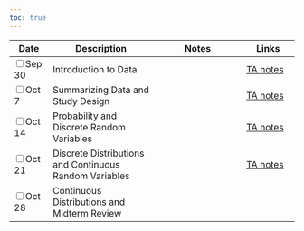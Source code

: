 ```yaml
---
toc: true
---
```


<table class="table-striped text-left table-bordered" align = "center">

  <thead>
    <th style="width:  11%">Date</th>
    <th style="width:  30%">Description</th>
    <th style="width:  25%">Notes</th>
    <th style="width:  15%">Links</th>
  </thead>


  <tr>
    <td><input type="checkbox" />Sep 30</td>
    <td> Introduction to Data &nbsp; &nbsp; </td>
    <td></td>
    <td><a href="https://mdogucu.github.io/stats67-fa25-starter-codes/1disa-intro-data.qmd" download> <i class="fa-brands fa-r-project" aria-hidden="true"
            title="External Link to Slides" target = "_blank"></i></a>
        <a href="https://mdogucu.github.io/stats67-fa25-starter-codes/1disa-intro-data-TA-notes.qmd" download title="TA notes"> TA notes</a></td>
  </tr>
  
  <tr>
    <td><input type="checkbox" />Oct 7</td>
    <td> Summarizing Data and Study Design &nbsp; &nbsp; </td>
    <td></td>
    <td><a href="https://mdogucu.github.io/stats67-fa25-starter-codes/2disa-study-prob.qmd" download> <i class="fa-brands fa-r-project" aria-hidden="true"
            title="External Link to Slides" target = "_blank"></i></a>
            <a href="https://mdogucu.github.io/stats67-fa25-starter-codes/2disa-study-prob-TA-notes.qmd" download title="TA notes"> TA notes</a></td>
  </tr>
  
  <tr>
    <td><input type="checkbox" />Oct 14</td>
    <td> Probability and Discrete Random Variables &nbsp; &nbsp; </td>
    <td></td>
    <td><a href="https://mdogucu.github.io/stats67-fa25-starter-codes/3disa-prob-discrete-rv.qmd" download> <i class="fa-brands fa-r-project" aria-hidden="true"
            title="External Link to Slides" target = "_blank"></i></a>
            <a href="https://mdogucu.github.io/stats67-fa25-starter-codes/3disa-prob-discrete-rv-TA-notes.qmd" download title="TA notes"> TA notes</a></td>
  </tr>
  
  <tr>
    <td><input type="checkbox" />Oct 21</td>
    <td> Discrete Distributions and Continuous Random Variables &nbsp; &nbsp; </td>
    <td></td>
    <td><a href="https://mdogucu.github.io/stats67-fa25-starter-codes/4disa-discrete-distr-continuous-rv.qmd" download> <i class="fa-brands fa-r-project" aria-hidden="true"
            title="External Link to Slides" target = "_blank"></i></a>
            <a href="https://mdogucu.github.io/stats67-fa25-starter-codes/4disa-discrete-distr-continuous-rv-TA-notes.qmd" download title="TA notes"> TA notes</a></td>
  </tr>
  
  <tr>
    <td><input type="checkbox" />Oct 28</td>
    <td> Continuous Distributions and Midterm Review &nbsp; &nbsp; </td>
    <td></td>
    <td><a href="https://mdogucu.github.io/stats67-fa25-starter-codes/5disa-continuous-distr.qmd" download> <i class="fa-brands fa-r-project" aria-hidden="true"
            title="External Link to Slides" target = "_blank"></i></a></td>
  </tr>

  
        
</table>
